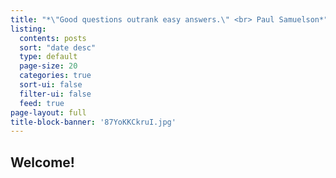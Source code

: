 ```yaml
---
title: "*\"Good questions outrank easy answers.\" <br> Paul Samuelson*"
listing:
  contents: posts
  sort: "date desc"
  type: default
  page-size: 20
  categories: true
  sort-ui: false
  filter-ui: false
  feed: true
page-layout: full
title-block-banner: '87YoKKCkruI.jpg'
---
```


## Welcome! 

